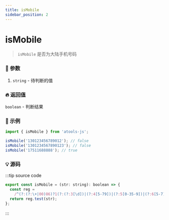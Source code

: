 ```yaml
---
title: isMobile
sidebar_position: 2
---
```


# isMobile

> `isMobile` 是否为大陆手机号码

### :bento: 参数

1. `string` - 待判断的值

### :fire: 返回值

`boolean` - 判断结果

### :rocket: 示例

```jsx
import { isMobile } from 'atools-js';

isMobile('130123456789012'); // false
isMobile('1301234567890123'); // false
isMobile('17511688888'); // true
```

### :bulb: 源码

:::tip source code

```js title="/atools/_regex/isMobile.ts"
export const isMobile = (str: string): boolean => {
  const reg =
    /^(?:(?:\+|00)86)?1(?:(?:3[\d])|(?:4[5-79])|(?:5[0-35-9])|(?:6[5-7])|(?:7[0-8])|(?:8[\d])|(?:9[189]))\d{8}$/;
  return reg.test(str);
};
```

:::
